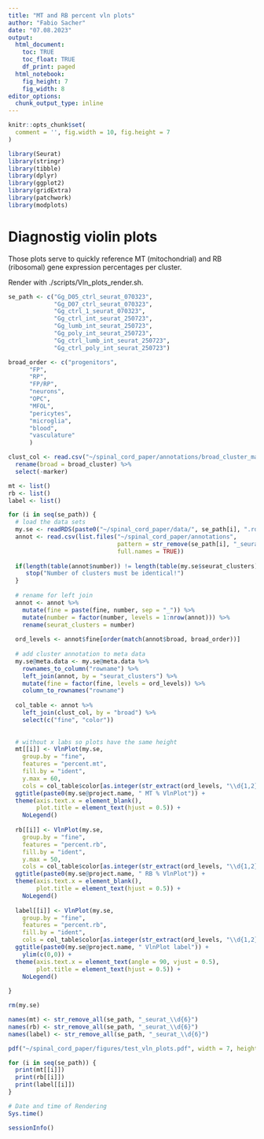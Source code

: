 ```yaml
---
title: "MT and RB percent vln plots"
author: "Fabio Sacher"
date: "07.08.2023"
output:
  html_document:
    toc: TRUE
    toc_float: TRUE
    df_print: paged
  html_notebook:
    fig_height: 7
    fig_width: 8
editor_options:
  chunk_output_type: inline
---
```


```r
knitr::opts_chunk$set(
  comment = '', fig.width = 10, fig.height = 7
)
```

```r
library(Seurat)
library(stringr)
library(tibble)
library(dplyr)
library(ggplot2)
library(gridExtra)
library(patchwork)
library(modplots)
```

# Diagnostig violin plots

Those plots serve to quickly reference MT (mitochondrial) and RB (ribosomal) gene expression percentages per cluster.

Render with ./scripts/Vln_plots_render.sh.

```r
se_path <- c("Gg_D05_ctrl_seurat_070323",
             "Gg_D07_ctrl_seurat_070323",
             "Gg_ctrl_1_seurat_070323",
             "Gg_ctrl_int_seurat_250723",
             "Gg_lumb_int_seurat_250723",
             "Gg_poly_int_seurat_250723",
             "Gg_ctrl_lumb_int_seurat_250723",
             "Gg_ctrl_poly_int_seurat_250723")
```

```r

broad_order <- c("progenitors",
      "FP",
      "RP",
      "FP/RP",
      "neurons",
      "OPC",
      "MFOL",
      "pericytes",
      "microglia",
      "blood",
      "vasculature"
      )

```


```r
clust_col <- read.csv("~/spinal_cord_paper/annotations/broad_cluster_marker_colors.csv") %>% 
  rename(broad = broad_cluster) %>% 
  select(-marker)

mt <- list()
rb <- list()
label <- list()

for (i in seq(se_path)) {
  # load the data sets
  my.se <- readRDS(paste0("~/spinal_cord_paper/data/", se_path[i], ".rds"))
  annot <- read.csv(list.files("~/spinal_cord_paper/annotations",
                               pattern = str_remove(se_path[i], "_seurat_\\d{6}"),
                               full.names = TRUE))
  
  if(length(table(annot$number)) != length(table(my.se$seurat_clusters))) {
     stop("Number of clusters must be identical!")
  }
  
  # rename for left join
  annot <- annot %>% 
    mutate(fine = paste(fine, number, sep = "_")) %>% 
    mutate(number = factor(number, levels = 1:nrow(annot))) %>% 
    rename(seurat_clusters = number)
  
  ord_levels <- annot$fine[order(match(annot$broad, broad_order))]
   
  # add cluster annotation to meta data
  my.se@meta.data <- my.se@meta.data %>% 
    rownames_to_column("rowname") %>% 
    left_join(annot, by = "seurat_clusters") %>% 
    mutate(fine = factor(fine, levels = ord_levels)) %>% 
    column_to_rownames("rowname")
  
  col_table <- annot %>%
    left_join(clust_col, by = "broad") %>% 
    select(c("fine", "color"))
  
  
  # without x labs so plots have the same height
  mt[[i]] <- VlnPlot(my.se,
    group.by = "fine",
    features = "percent.mt",
    fill.by = "ident",
    y.max = 60,
    cols = col_table$color[as.integer(str_extract(ord_levels, "\\d{1,2}$"))]) +
  ggtitle(paste0(my.se@project.name, " MT % VlnPlot")) + 
  theme(axis.text.x = element_blank(),
        plot.title = element_text(hjust = 0.5)) +
    NoLegend()
  
  rb[[i]] <- VlnPlot(my.se,
    group.by = "fine",
    features = "percent.rb",
    fill.by = "ident",
    y.max = 50,
    cols = col_table$color[as.integer(str_extract(ord_levels, "\\d{1,2}$"))]) +
  ggtitle(paste0(my.se@project.name, " RB % VlnPlot")) + 
  theme(axis.text.x = element_blank(),
        plot.title = element_text(hjust = 0.5)) +
    NoLegend()
  
  label[[i]] <- VlnPlot(my.se,
    group.by = "fine",
    features = "percent.rb",
    fill.by = "ident",
    cols = col_table$color[as.integer(str_extract(ord_levels, "\\d{1,2}$"))]) +
  ggtitle(paste0(my.se@project.name, " VlnPlot label")) + 
    ylim(c(0,0)) +
  theme(axis.text.x = element_text(angle = 90, vjust = 0.5),
        plot.title = element_text(hjust = 0.5)) +
    NoLegend()
  
}

rm(my.se)

names(mt) <- str_remove_all(se_path, "_seurat_\\d{6}")
names(rb) <- str_remove_all(se_path, "_seurat_\\d{6}")
names(label) <- str_remove_all(se_path, "_seurat_\\d{6}")

```

```r
pdf("~/spinal_cord_paper/figures/test_vln_plots.pdf", width = 7, height = 5)

for (i in seq(se_path)) {
  print(mt[[i]])
  print(rb[[i]])
  print(label[[i]])
}


```


```r
# Date and time of Rendering
Sys.time()

sessionInfo()
```
